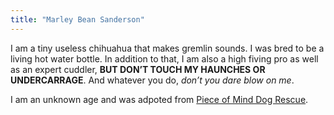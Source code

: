 ```yaml
---
title: "Marley Bean Sanderson"
---
```


I am a tiny useless chihuahua that makes gremlin sounds. I was bred to be a living hot water bottle. In addition to that, I am also a high fiving pro as well as an expert cuddler, **BUT DON'T TOUCH MY HAUNCHES OR UNDERCARRAGE**. And whatever you do, *don't you dare blow on me*.  



I am an unknown age and was adpoted from [Piece of Mind Dog Rescue](https://www.peaceofminddogrescue.org/index.php).

